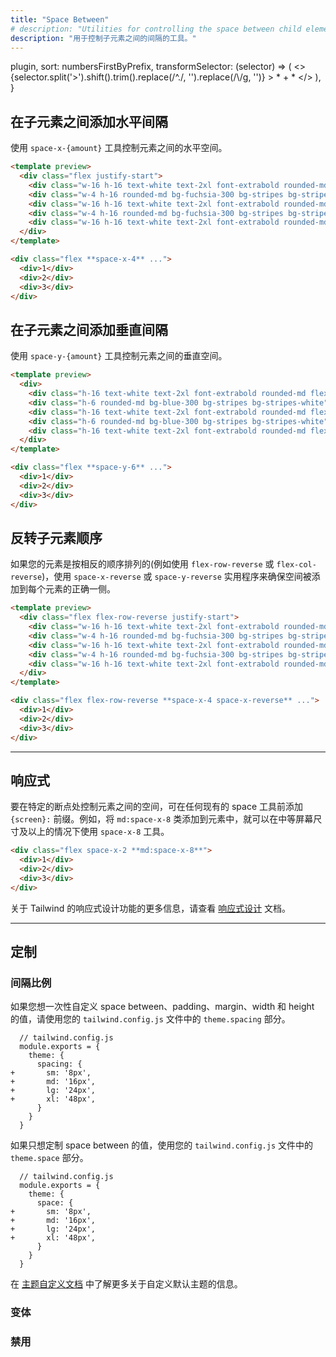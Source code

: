 ```yaml
---
title: "Space Between"
# description: "Utilities for controlling the space between child elements."
description: "用于控制子元素之间的间隔的工具。"
---
```



  plugin,
  sort: numbersFirstByPrefix,
  transformSelector: (selector) => (
    <>
      {selector.split('>').shift().trim().replace(/^\./, '').replace(/\\/g, '')} <span className="ml-1 text-purple-300">> * + *</span>
    </>
  ),
}

<!-- ## Add horizontal space between children -->
## 在子元素之间添加水平间隔

<!-- Control the horizontal space between elements using the `space-x-{amount}` utilities. -->
使用 `space-x-{amount}` 工具控制元素之间的水平空间。

```html fuchsia
<template preview>
  <div class="flex justify-start">
    <div class="w-16 h-16 text-white text-2xl font-extrabold rounded-md flex items-center justify-center bg-fuchsia-500">1</div>
    <div class="w-4 h-16 rounded-md bg-fuchsia-300 bg-stripes bg-stripes-white"></div>
    <div class="w-16 h-16 text-white text-2xl font-extrabold rounded-md flex items-center justify-center bg-fuchsia-500">2</div>
    <div class="w-4 h-16 rounded-md bg-fuchsia-300 bg-stripes bg-stripes-white"></div>
    <div class="w-16 h-16 text-white text-2xl font-extrabold rounded-md flex items-center justify-center bg-fuchsia-500">3</div>
  </div>
</template>

<div class="flex **space-x-4** ...">
  <div>1</div>
  <div>2</div>
  <div>3</div>
</div>
```

<!-- ## Add vertical space between children -->
## 在子元素之间添加垂直间隔

<!-- Control the vertical space between elements using the `space-y-{amount}` utilities. -->
使用 `space-y-{amount}` 工具控制元素之间的垂直空间。

```html lightBlue
<template preview>
  <div>
    <div class="h-16 text-white text-2xl font-extrabold rounded-md flex items-center justify-center bg-blue-500">1</div>
    <div class="h-6 rounded-md bg-blue-300 bg-stripes bg-stripes-white"></div>
    <div class="h-16 text-white text-2xl font-extrabold rounded-md flex items-center justify-center bg-blue-500">2</div>
    <div class="h-6 rounded-md bg-blue-300 bg-stripes bg-stripes-white"></div>
    <div class="h-16 text-white text-2xl font-extrabold rounded-md flex items-center justify-center bg-blue-500">3</div>
  </div>
</template>

<div class="flex **space-y-6** ...">
  <div>1</div>
  <div>2</div>
  <div>3</div>
</div>
```

<!-- ## Reversing children order -->
## 反转子元素顺序

<!-- If your elements are in reverse order (using say `flex-row-reverse` or `flex-col-reverse`), use the `space-x-reverse` or `space-y-reverse` utilities to ensure the space is added to the correct side of each element. -->
如果您的元素是按相反的顺序排列的(例如使用 `flex-row-reverse` 或 `flex-col-reverse`)，使用 `space-x-reverse` 或 `space-y-reverse` 实用程序来确保空间被添加到每个元素的正确一侧。

```html
<template preview>
  <div class="flex flex-row-reverse justify-start">
    <div class="w-16 h-16 text-white text-2xl font-extrabold rounded-md flex items-center justify-center bg-fuchsia-500">1</div>
    <div class="w-4 h-16 rounded-md bg-fuchsia-300 bg-stripes bg-stripes-white"></div>
    <div class="w-16 h-16 text-white text-2xl font-extrabold rounded-md flex items-center justify-center bg-fuchsia-500">2</div>
    <div class="w-4 h-16 rounded-md bg-fuchsia-300 bg-stripes bg-stripes-white"></div>
    <div class="w-16 h-16 text-white text-2xl font-extrabold rounded-md flex items-center justify-center bg-fuchsia-500">3</div>
  </div>
</template>

<div class="flex flex-row-reverse **space-x-4 space-x-reverse** ...">
  <div>1</div>
  <div>2</div>
  <div>3</div>
</div>
```

---

<!-- ## Responsive -->
## 响应式

<!-- To control the space between elements at a specific breakpoint, add a `{screen}:` prefix to any existing space utility. For example, adding the class `md:space-x-8` to an element would apply the `space-x-8` utility at medium screen sizes and above. -->
要在特定的断点处控制元素之间的空间，可在任何现有的 space 工具前添加 `{screen}:` 前缀。例如，将 `md:space-x-8` 类添加到元素中，就可以在中等屏幕尺寸及以上的情况下使用 `space-x-8` 工具。

```html
<div class="flex space-x-2 **md:space-x-8**">
  <div>1</div>
  <div>2</div>
  <div>3</div>
</div>
```

<!-- For more information about Tailwind's responsive design features, check out the [Responsive Design](/docs/responsive-design) documentation. -->
关于 Tailwind 的响应式设计功能的更多信息，请查看 [响应式设计](/docs/responsive-design) 文档。

---

## 定制

<!-- ### Spacing scale -->
### 间隔比例

<!-- If you'd like to customize your values for space between, padding, margin, width, and height all at once, use the `theme.spacing` section of your `tailwind.config.js` file. -->
如果您想一次性自定义 space between、padding、margin、width 和 height 的值，请使用您的 `tailwind.config.js` 文件中的 `theme.spacing` 部分。

```diff-js
  // tailwind.config.js
  module.exports = {
    theme: {
      spacing: {
+       sm: '8px',
+       md: '16px',
+       lg: '24px',
+       xl: '48px',
      }
    }
  }
```

<!-- To customize only the space between values, use the `theme.space` section of your `tailwind.config.js` file. -->
如果只想定制 space between 的值，使用您的 `tailwind.config.js` 文件中的 `theme.space` 部分。

```diff-js
  // tailwind.config.js
  module.exports = {
    theme: {
      space: {
+       sm: '8px',
+       md: '16px',
+       lg: '24px',
+       xl: '48px',
      }
    }
  }
```

<!-- Learn more about customizing the default theme in the [theme customization documentation](/docs/theme#customizing-the-default-theme). -->
在 [主题自定义文档](/docs/theme#customizing-the-default-theme) 中了解更多关于自定义默认主题的信息。

### 变体

<Variants plugin="space" />

### 禁用

<Disabling plugin="space" />
